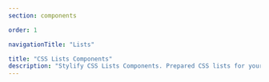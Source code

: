 ```yaml
---
section: components

order: 1

navigationTitle: "Lists"

title: "CSS Lists Components"
description: "Stylify CSS Lists Components. Prepared CSS lists for your next web project. Copy&Paste, without CSS framework."
---
```


<InteractivePreview
	class="margin-bottom:48px"
	min-height="300"
	title="Custom CSS list grid"
	description="Custom list style with a checkbox as a symbol."
	htmlSnippet="components/lists"
/>
